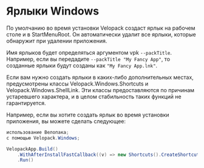 # Ярлыки Windows

<AppliesTo win />
По умолчанию во время установки Velopack создаст ярлык на рабочем столе и в StartMenuRoot. Он автоматически удалит все ярлыки, которые обнаружит при удалении приложения.

Имя ярлыков будет определяться аргументом vpk `--packTitle`. Например, если вы передадите `--packTitle "My Fancy App"`, то созданные ярлыки будут созданы как `"My Fancy App.lnk"`.

Если вам нужно создать ярлыки в каких-либо дополнительных местах, предусмотрены классы Velopack.Windows.Shortcuts и Velopack.Windows.ShellLink. Эти классы предоставляются по причинам устаревшего характера, и в целом стабильность таких функций не гарантируется.

Например, если вы хотите создать ярлык во время установки приложения, вы можете сделать следующее:

```cs
использование Велопака;
с помощью Velopack.Windows;

VelopackApp.Build()
    .WithAfterInstallFastCallback((v) => new Shortcuts().CreateShortcutForThisExe(ShortcutLocation.Desktop))
    .Run()
```
